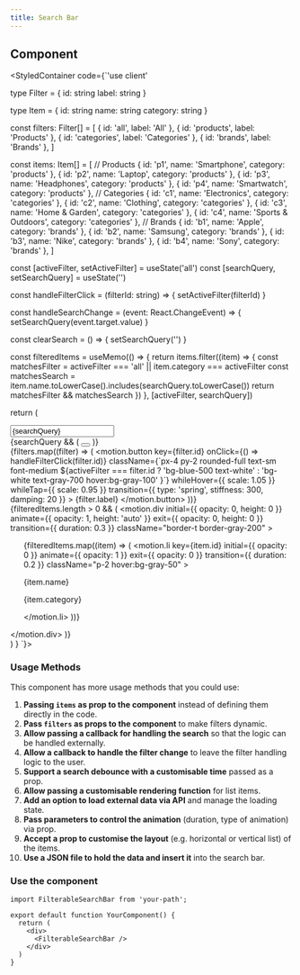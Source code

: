 ```yaml
---
title: Search Bar
---
```



## Component

<StyledContainer code={`'use client'


type Filter = {
  id: string
  label: string
}

type Item = {
  id: string
  name: string
  category: string
}

const filters: Filter[] = [
  { id: 'all', label: 'All' },
  { id: 'products', label: 'Products' },
  { id: 'categories', label: 'Categories' },
  { id: 'brands', label: 'Brands' },
]

const items: Item[] = [
  // Products
  { id: 'p1', name: 'Smartphone', category: 'products' },
  { id: 'p2', name: 'Laptop', category: 'products' },
  { id: 'p3', name: 'Headphones', category: 'products' },
  { id: 'p4', name: 'Smartwatch', category: 'products' },
  // Categories
  { id: 'c1', name: 'Electronics', category: 'categories' },
  { id: 'c2', name: 'Clothing', category: 'categories' },
  { id: 'c3', name: 'Home & Garden', category: 'categories' },
  { id: 'c4', name: 'Sports & Outdoors', category: 'categories' },
  // Brands
  { id: 'b1', name: 'Apple', category: 'brands' },
  { id: 'b2', name: 'Samsung', category: 'brands' },
  { id: 'b3', name: 'Nike', category: 'brands' },
  { id: 'b4', name: 'Sony', category: 'brands' },
]

  const [activeFilter, setActiveFilter] = useState<string>('all')
  const [searchQuery, setSearchQuery] = useState<string>('')

  const handleFilterClick = (filterId: string) => {
    setActiveFilter(filterId)
  }

  const handleSearchChange = (event: React.ChangeEvent<HTMLInputElement>) => {
    setSearchQuery(event.target.value)
  }

  const clearSearch = () => {
    setSearchQuery('')
  }

  const filteredItems = useMemo(() => {
    return items.filter((item) => {
      const matchesFilter = activeFilter === 'all' || item.category === activeFilter
      const matchesSearch = item.name.toLowerCase().includes(searchQuery.toLowerCase())
      return matchesFilter && matchesSearch
    })
  }, [activeFilter, searchQuery])

  return (
    <div className="max-w-4xl mx-auto p-4">
      <div className="bg-white shadow-lg rounded-lg overflow-hidden">
        <div className="p-4">
          <div className="relative">
            <input
              type="text"
              placeholder="Search..."
              value={searchQuery}
              onChange={handleSearchChange}
              className="w-full pl-10 pr-4 py-1.5 text-gray-700 bg-gray-100 border border-gray-300 rounded-full focus:outline-none focus:ring-2 focus:ring-blue-500 focus:border-transparent"
            />
            <div className="absolute inset-y-0 left-0 pl-3 flex items-center pointer-events-none">
              <Search className="h-5 w-5 text-gray-400" />
            </div>
            {searchQuery && (
              <button
                onClick={clearSearch}
                className="absolute inset-y-0 right-0 pr-3 flex items-center text-gray-400 hover:text-gray-600"
              >
                <X className="h-5 w-5" />
              </button>
            )}
          </div>
        </div>
        <div className="flex flex-wrap gap-2 p-4 bg-gray-50">
          {filters.map((filter) => (
            <motion.button
              key={filter.id}
              onClick={() => handleFilterClick(filter.id)}
             className={\`px-4 py-2 rounded-full text-sm font-medium \${activeFilter === filter.id
                ? 'bg-blue-500 text-white'
                : 'bg-white text-gray-700 hover:bg-gray-100'
              }\`}
              whileHover={{ scale: 1.05 }}
              whileTap={{ scale: 0.95 }}
              transition={{ type: 'spring', stiffness: 300, damping: 20 }}
            >
              {filter.label}
            </motion.button>
          ))}
        </div>
        <AnimatePresence>
          {filteredItems.length > 0 && (
            <motion.div
              initial={{ opacity: 0, height: 0 }}
              animate={{ opacity: 1, height: 'auto' }}
              exit={{ opacity: 0, height: 0 }}
              transition={{ duration: 0.3 }}
              className="border-t border-gray-200"
            >
              <ul className="divide-y divide-gray-200">
                {filteredItems.map((item) => (
                  <motion.li
                    key={item.id}
                    initial={{ opacity: 0 }}
                    animate={{ opacity: 1 }}
                    exit={{ opacity: 0 }}
                    transition={{ duration: 0.2 }}
                    className="p-2 hover:bg-gray-50"
                  >
                    <div className="flex justify-between">
                      <p className="text-sm font-medium text-gray-900">{item.name}</p>
                      <p className="text-sm text-gray-500 pr-6">{item.category}</p>
                    </div>
                  </motion.li>
                ))}
              </ul>
            </motion.div>
          )}
        </AnimatePresence>
      </div>
    </div>
  )
}
`}>
    <FilterableSearchBar />
</StyledContainer>

### Usage Methods
This component has more usage methods that you could use:

1. **Passing `items` as prop to the component** instead of defining them directly in the code.
2. **Pass `filters` as props to the component** to make filters dynamic.
3. **Allow passing a callback for handling the search** so that the logic can be handled externally.
4. **Allow a callback to handle the filter change** to leave the filter handling logic to the user.
5. **Support a search debounce with a customisable time** passed as a prop.
6. **Allow passing a customisable rendering function** for list items.
7. **Add an option to load external data via API** and manage the loading state.
8. **Pass parameters to control the animation** (duration, type of animation) via prop.
9. **Accept a prop to customise the layout** (e.g. horizontal or vertical list) of the items.
10. **Use a JSON file to hold the data and insert it** into the search bar.

### Use the component

```tsx
import FilterableSearchBar from 'your-path';

export default function YourComponent() {
  return (
    <div>
      <FilterableSearchBar />
    </div>
  )
}
